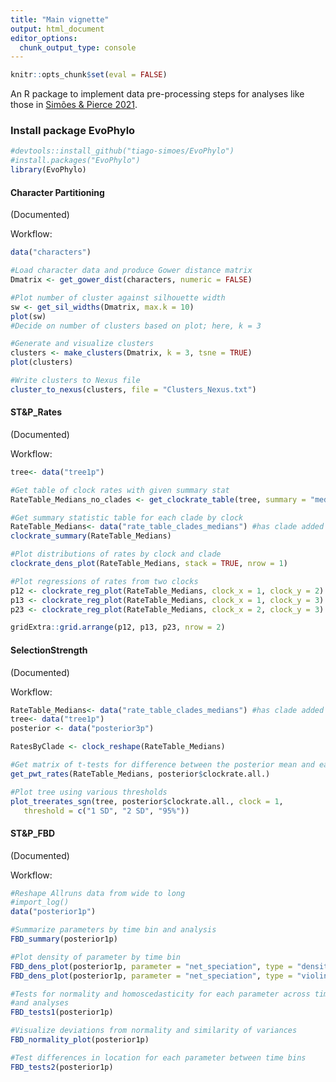 ```yaml
---
title: "Main vignette"
output: html_document
editor_options: 
  chunk_output_type: console
---
```

```r
knitr::opts_chunk$set(eval = FALSE)
```

An R package to implement data pre-processing steps for analyses like those in [Simões & Pierce 2021](https://www.nature.com/articles/s41559-021-01532-x). 

### Install package EvoPhylo

```r
#devtools::install_github("tiago-simoes/EvoPhylo")
#install.packages("EvoPhylo")
library(EvoPhylo)
```


#### Character Partitioning
(Documented)

Workflow:
```r
data("characters")

#Load character data and produce Gower distance matrix
Dmatrix <- get_gower_dist(characters, numeric = FALSE)

#Plot number of cluster against silhouette width
sw <- get_sil_widths(Dmatrix, max.k = 10)
plot(sw)
#Decide on number of clusters based on plot; here, k = 3

#Generate and visualize clusters
clusters <- make_clusters(Dmatrix, k = 3, tsne = TRUE)
plot(clusters)

#Write clusters to Nexus file
cluster_to_nexus(clusters, file = "Clusters_Nexus.txt")
```


#### ST&P_Rates
(Documented)

Workflow:
```r
tree<- data("tree1p")

#Get table of clock rates with given summary stat
RateTable_Medians_no_clades <- get_clockrate_table(tree, summary = "median")

#Get summary statistic table for each clade by clock 
RateTable_Medians<- data("rate_table_clades_medians") #has clade added
clockrate_summary(RateTable_Medians)

#Plot distributions of rates by clock and clade
clockrate_dens_plot(RateTable_Medians, stack = TRUE, nrow = 1)

#Plot regressions of rates from two clocks
p12 <- clockrate_reg_plot(RateTable_Medians, clock_x = 1, clock_y = 2)
p13 <- clockrate_reg_plot(RateTable_Medians, clock_x = 1, clock_y = 3)
p23 <- clockrate_reg_plot(RateTable_Medians, clock_x = 2, clock_y = 3)

gridExtra::grid.arrange(p12, p13, p23, nrow = 2)

```


#### SelectionStrength
(Documented)

Workflow:
```r
RateTable_Medians<- data("rate_table_clades_medians") #has clade added
tree<- data("tree1p")
posterior <- data("posterior3p")

RatesByClade <- clock_reshape(RateTable_Medians)

#Get matrix of t-tests for difference between the posterior mean and each rate
get_pwt_rates(RateTable_Medians, posterior$clockrate.all.)

#Plot tree using various thresholds
plot_treerates_sgn(tree, posterior$clockrate.all., clock = 1,
   threshold = c("1 SD", "2 SD", "95%"))

```


#### ST&P_FBD
(Documented)

Workflow:
```r
#Reshape Allruns data from wide to long
#import_log()
data("posterior1p")

#Summarize parameters by time bin and analysis
FBD_summary(posterior1p)

#Plot density of parameter by time bin
FBD_dens_plot(posterior1p, parameter = "net_speciation", type = "density")
FBD_dens_plot(posterior1p, parameter = "net_speciation", type = "violin")

#Tests for normality and homoscedasticity for each parameter across time bins
#and analyses
FBD_tests1(posterior1p)

#Visualize deviations from normality and similarity of variances
FBD_normality_plot(posterior1p)

#Test differences in location for each parameter between time bins 
FBD_tests2(posterior1p)

```
